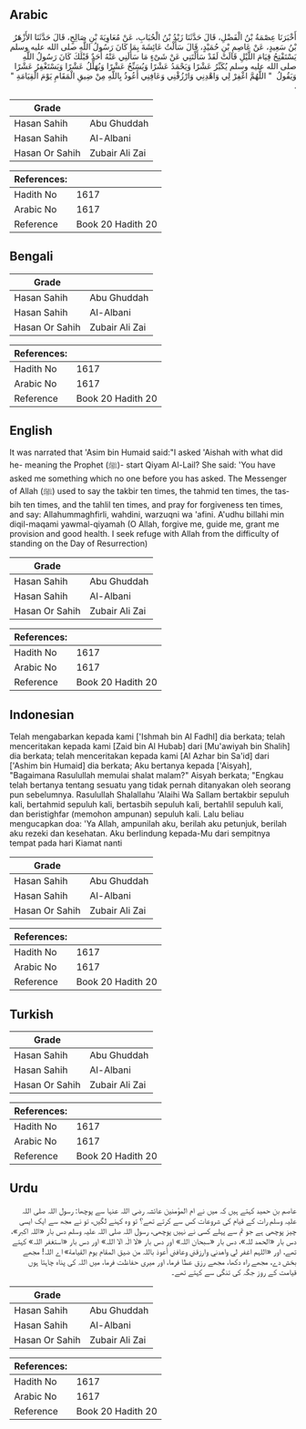 ## Arabic


<div dir="rtl" lang="ar" style={{fontSize:'larger',backgroundColor:'#f8f9fa',padding:20}}>
أَخْبَرَنَا عِصْمَةُ بْنُ الْفَضْلِ، قَالَ حَدَّثَنَا زَيْدُ بْنُ الْحُبَابِ، عَنْ مُعَاوِيَةَ بْنِ صَالِحٍ، قَالَ حَدَّثَنَا الأَزْهَرُ بْنُ سَعِيدٍ، عَنْ عَاصِمِ بْنِ حُمَيْدٍ، قَالَ سَأَلْتُ عَائِشَةَ بِمَا كَانَ رَسُولُ اللَّهِ صلى الله عليه وسلم يَسْتَفْتِحُ قِيَامَ اللَّيْلِ قَالَتْ لَقَدْ سَأَلْتَنِي عَنْ شَىْءٍ مَا سَأَلَنِي عَنْهُ أَحَدٌ قَبْلَكَ كَانَ رَسُولُ اللَّهِ صلى الله عليه وسلم يُكَبِّرُ عَشْرًا وَيَحْمَدُ عَشْرًا وَيُسَبِّحُ عَشْرًا وَيُهَلِّلُ عَشْرًا وَيَسْتَغْفِرُ عَشْرًا وَيَقُولُ ‏ "‏ اللَّهُمَّ اغْفِرْ لِي وَاهْدِنِي وَارْزُقْنِي وَعَافِنِي أَعُوذُ بِاللَّهِ مِنْ ضِيقِ الْمَقَامِ يَوْمَ الْقِيَامَةِ ‏"‏ ‏.‏
</div>
<div style={{backgroundColor:'#f8f9fa',padding:20, marginBottom: 10}}><table> <thead> <tr> <th>Grade</th> <th></th> </tr> </thead> <tbody> <tr><td>Hasan Sahih</td><td>Abu Ghuddah</td></tr><tr><td>Hasan Sahih</td><td>Al-Albani</td></tr><tr><td>Hasan Or Sahih</td><td>Zubair Ali Zai</td></tr></tbody></table><table> <thead> <tr> <th>References:</th> <th></th> </tr> </thead> <tbody><tr><td>Hadith No</td><td>1617</td></tr><tr><td>Arabic No</td><td>1617</td></tr><tr><td>Reference</td><td>Book 20 Hadith 20</td></tr></tbody></table></div>

## Bengali


<div dir="ltr" lang="bn" style={{fontSize:'larger',backgroundColor:'#f8f9fa',padding:20}}>

</div>
<div style={{backgroundColor:'#f8f9fa',padding:20, marginBottom: 10}}><table> <thead> <tr> <th>Grade</th> <th></th> </tr> </thead> <tbody> <tr><td>Hasan Sahih</td><td>Abu Ghuddah</td></tr><tr><td>Hasan Sahih</td><td>Al-Albani</td></tr><tr><td>Hasan Or Sahih</td><td>Zubair Ali Zai</td></tr></tbody></table><table> <thead> <tr> <th>References:</th> <th></th> </tr> </thead> <tbody><tr><td>Hadith No</td><td>1617</td></tr><tr><td>Arabic No</td><td>1617</td></tr><tr><td>Reference</td><td>Book 20 Hadith 20</td></tr></tbody></table></div>

## English


<div dir="ltr" lang="en" style={{fontSize:'larger',backgroundColor:'#f8f9fa',padding:20}}>
It was narrated that 'Asim bin Humaid said:"I asked 'Aishah with what did he- meaning the Prophet (ﷺ)- start Qiyam Al-Lail? She said: 'You have asked me something which no one before you has asked. The Messenger of Allah (ﷺ) used to say the takbir ten times, the tahmid ten times, the tasbih ten times, and the tahlil ten times, and pray for forgiveness ten times, and say: Allahummaghfirli, wahdini, warzuqni wa 'afini. A'udhu billahi min diqil-maqami yawmal-qiyamah (O Allah, forgive me, guide me, grant me provision and good health. I seek refuge with Allah from the difficulty of standing on the Day of Resurrection)
</div>
<div style={{backgroundColor:'#f8f9fa',padding:20, marginBottom: 10}}><table> <thead> <tr> <th>Grade</th> <th></th> </tr> </thead> <tbody> <tr><td>Hasan Sahih</td><td>Abu Ghuddah</td></tr><tr><td>Hasan Sahih</td><td>Al-Albani</td></tr><tr><td>Hasan Or Sahih</td><td>Zubair Ali Zai</td></tr></tbody></table><table> <thead> <tr> <th>References:</th> <th></th> </tr> </thead> <tbody><tr><td>Hadith No</td><td>1617</td></tr><tr><td>Arabic No</td><td>1617</td></tr><tr><td>Reference</td><td>Book 20 Hadith 20</td></tr></tbody></table></div>

## Indonesian


<div dir="ltr" lang="id" style={{fontSize:'larger',backgroundColor:'#f8f9fa',padding:20}}>
Telah mengabarkan kepada kami ['Ishmah bin Al Fadhl] dia berkata; telah menceritakan kepada kami [Zaid bin Al Hubab] dari [Mu'awiyah bin Shalih] dia berkata; telah menceritakan kepada kami [Al Azhar bin Sa'id] dari ['Ashim bin Humaid] dia berkata; Aku bertanya kepada ['Aisyah], "Bagaimana Rasulullah memulai shalat malam?" Aisyah berkata; "Engkau telah bertanya tentang sesuatu yang tidak pernah ditanyakan oleh seorang pun sebelumnya. Rasulullah Shalallahu 'Alaihi Wa Sallam bertakbir sepuluh kali, bertahmid sepuluh kali, bertasbih sepuluh kali, bertahlil sepuluh kali, dan beristighfar (memohon ampunan) sepuluh kali. Lalu beliau mengucapkan doa: 'Ya Allah, ampunilah aku, berilah aku petunjuk, berilah aku rezeki dan kesehatan. Aku berlindung kepada-Mu dari sempitnya tempat pada hari Kiamat nanti
</div>
<div style={{backgroundColor:'#f8f9fa',padding:20, marginBottom: 10}}><table> <thead> <tr> <th>Grade</th> <th></th> </tr> </thead> <tbody> <tr><td>Hasan Sahih</td><td>Abu Ghuddah</td></tr><tr><td>Hasan Sahih</td><td>Al-Albani</td></tr><tr><td>Hasan Or Sahih</td><td>Zubair Ali Zai</td></tr></tbody></table><table> <thead> <tr> <th>References:</th> <th></th> </tr> </thead> <tbody><tr><td>Hadith No</td><td>1617</td></tr><tr><td>Arabic No</td><td>1617</td></tr><tr><td>Reference</td><td>Book 20 Hadith 20</td></tr></tbody></table></div>

## Turkish


<div dir="ltr" lang="tr" style={{fontSize:'larger',backgroundColor:'#f8f9fa',padding:20}}>

</div>
<div style={{backgroundColor:'#f8f9fa',padding:20, marginBottom: 10}}><table> <thead> <tr> <th>Grade</th> <th></th> </tr> </thead> <tbody> <tr><td>Hasan Sahih</td><td>Abu Ghuddah</td></tr><tr><td>Hasan Sahih</td><td>Al-Albani</td></tr><tr><td>Hasan Or Sahih</td><td>Zubair Ali Zai</td></tr></tbody></table><table> <thead> <tr> <th>References:</th> <th></th> </tr> </thead> <tbody><tr><td>Hadith No</td><td>1617</td></tr><tr><td>Arabic No</td><td>1617</td></tr><tr><td>Reference</td><td>Book 20 Hadith 20</td></tr></tbody></table></div>

## Urdu


<div dir="rtl" lang="ur" style={{fontSize:'larger',backgroundColor:'#f8f9fa',padding:20}}>
عاصم بن حمید کہتے ہیں کہ میں نے ام المؤمنین عائشہ رضی اللہ عنہا سے پوچھا: رسول اللہ صلی اللہ علیہ وسلم رات کے قیام کی شروعات کس سے کرتے تھے؟ تو وہ کہنے لگیں، تو نے مجھ سے ایک ایسی چیز پوچھی ہے جو تم سے پہلے کسی نے نہیں پوچھی، رسول اللہ صلی اللہ علیہ وسلم دس بار «اللہ اکبر»، دس بار «الحمد للہ»، دس بار «سبحان اللہ» اور دس بار «لا الٰہ الا اللہ» اور دس بار «استغفر اللہ» کہتے تھے، اور «اللہم اغفر لي واهدني وارزقني وعافني أعوذ باللہ من ضيق المقام يوم القيامة» اے اللہ! مجھے بخش دے، مجھے راہ دکھا، مجھے رزق عطا فرما، اور میری حفاظت فرما، میں اللہ کی پناہ چاہتا ہوں قیامت کے روز جگہ کی تنگی سے کہتے تھے۔
</div>
<div style={{backgroundColor:'#f8f9fa',padding:20, marginBottom: 10}}><table> <thead> <tr> <th>Grade</th> <th></th> </tr> </thead> <tbody> <tr><td>Hasan Sahih</td><td>Abu Ghuddah</td></tr><tr><td>Hasan Sahih</td><td>Al-Albani</td></tr><tr><td>Hasan Or Sahih</td><td>Zubair Ali Zai</td></tr></tbody></table><table> <thead> <tr> <th>References:</th> <th></th> </tr> </thead> <tbody><tr><td>Hadith No</td><td>1617</td></tr><tr><td>Arabic No</td><td>1617</td></tr><tr><td>Reference</td><td>Book 20 Hadith 20</td></tr></tbody></table></div>